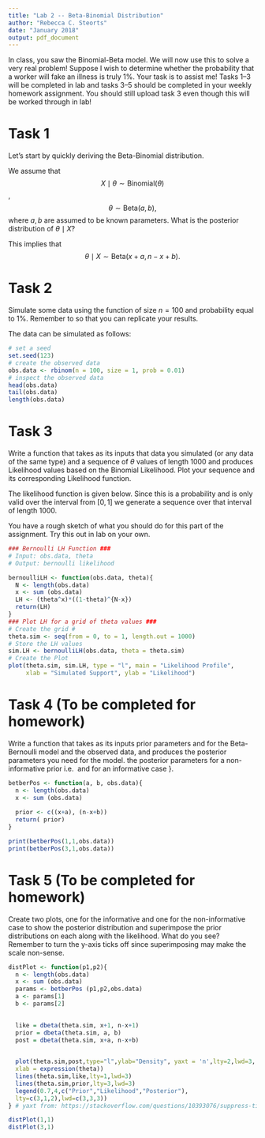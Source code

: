 ```yaml
---
title: "Lab 2 -- Beta-Binomial Distribution"
author: "Rebecca C. Steorts"
date: "January 2018"
output: pdf_document
---
```


In class, you saw the Binomial-Beta model. We will now use this to solve a very real problem! Suppose I wish to determine whether the probability that a worker will fake an illness is truly 1\%. Your task is to assist me! Tasks 1--3 will be completed in lab and tasks 3--5 should be completed in your weekly homework assignment. You should still upload task 3 even though this will be worked through in lab! 

# Task 1

Let's start by quickly deriving the Beta-Binomial distribution. 

We assume that 
$$X\mid \theta \sim \text{Binomial} (\theta)$$,
$$\theta \sim \text{Beta}(a,b),$$
where $a,b$ are assumed to be known parameters. What is the posterior distribution of $\theta \mid X$?

\begin{align}
p(\theta \mid X) &\propto 
p(X \mid \theta) p(\theta) \\
&\propto \theta^{x} 
(1 - \theta)^{(n-x)} \times \theta^{(a-1)} (1 - \theta)^{(b-1)}\\
&\propto \theta^{x + a -1} (1 - \theta)^{(n-x + b -1)}.
\end{align}

This implies that 
$$\theta \mid X \sim \text{Beta}(x+a,n-x+b).$$



# Task 2

Simulate some data using the \textsf{rbinom} function of size $n = 100$ and probability equal to 1\%. Remember to \textsf{set.seed(123)} so that you can replicate your results.

The data can be simulated as follows:
```r
# set a seed
set.seed(123)
# create the observed data
obs.data <- rbinom(n = 100, size = 1, prob = 0.01)
# inspect the observed data
head(obs.data)
tail(obs.data)
length(obs.data)
```

# Task 3

Write a function that takes as its inputs that data you simulated (or any data of the same type) and a sequence of $\theta$ values of length 1000 and produces Likelihood values based on the Binomial Likelihood. Plot your sequence and its corresponding Likelihood function.

The likelihood function is given below. Since this is a probability and is only valid over the interval from $[0, 1]$ we generate a sequence over that interval of length 1000.

You have a rough sketch of what you should do for this part of the assignment. Try this out in lab on your own. 

```r
### Bernoulli LH Function ###
# Input: obs.data, theta
# Output: bernoulli likelihood

bernoulliLH <- function(obs.data, theta){
  N <- length(obs.data)
  x <- sum (obs.data)
  LH <- (theta^x)*((1-theta)^{N-x})
  return(LH)
}
### Plot LH for a grid of theta values ###
# Create the grid #
theta.sim <- seq(from = 0, to = 1, length.out = 1000)
# Store the LH values
sim.LH <- bernoulliLH(obs.data, theta = theta.sim)
# Create the Plot
plot(theta.sim, sim.LH, type = "l", main = "Likelihood Profile", 
     xlab = "Simulated Support", ylab = "Likelihood")
```



# Task 4 (To be completed for homework)

Write a function that takes as its inputs  prior parameters \textsf{a} and \textsf{b} for the Beta-Bernoulli model and the observed data, and produces the posterior parameters you need for the model. \textbf{Generate and print} the posterior parameters for a non-informative prior i.e. \textsf{(a,b) = (1,1)} and for an informative case \textsf{(a,b) = (3,1)}}.

```r
betberPos <- function(a, b, obs.data){
  n <- length(obs.data)
  x <- sum (obs.data)
  
  prior <- c((x+a), (n-x+b))
  return( prior)
}

print(betberPos(1,1,obs.data))
print(betberPos(3,1,obs.data))
```


# Task 5 (To be completed for homework)

Create two plots, one for the informative and one for the non-informative case to show the posterior distribution and superimpose the prior distributions on each along with the likelihood. What do you see? Remember to turn the y-axis ticks off since superimposing may make the scale non-sense.
```r
distPlot <- function(p1,p2){
  n <- length(obs.data)
  x <- sum (obs.data)
  params <- betberPos (p1,p2,obs.data)
  a <- params[1]
  b <- params[2]

  
  like = dbeta(theta.sim, x+1, n-x+1)
  prior = dbeta(theta.sim, a, b)
  post = dbeta(theta.sim, x+a, n-x+b)

  
  plot(theta.sim,post,type="l",ylab="Density", yaxt = 'n',lty=2,lwd=3,
  xlab = expression(theta))
  lines(theta.sim,like,lty=1,lwd=3)
  lines(theta.sim,prior,lty=3,lwd=3)
  legend(0.7,4,c("Prior","Likelihood","Posterior"),
  lty=c(3,1,2),lwd=c(3,3,3))
} # yaxt from: https://stackoverflow.com/questions/10393076/suppress-ticks-in-plot-in-r 

distPlot(1,1)
distPlot(3,1)

```

